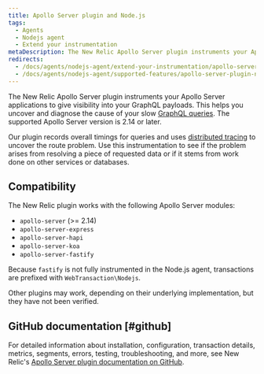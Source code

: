 ```yaml
---
title: Apollo Server plugin and Node.js
tags:
  - Agents
  - Nodejs agent
  - Extend your instrumentation
metaDescription: The New Relic Apollo Server plugin instruments your Apollo Server applications to give visibility into your GraphQL payloads.
redirects:
  - /docs/agents/nodejs-agent/extend-your-instrumentation/apollo-server-plugin-nodejs
  - /docs/agents/nodejs-agent/supported-features/apollo-server-plugin-nodejs
---
```


The New Relic Apollo Server plugin instruments your Apollo Server applications to give visibility into your GraphQL payloads. This helps you uncover and diagnose the cause of your slow [GraphQL queries](/docs/apis/nerdgraph/get-started/introduction-new-relic-nerdgraph). The supported Apollo Server version is 2.14 or later.

Our plugin records overall timings for queries and uses [distributed tracing](/docs/understand-dependencies/distributed-tracing/get-started/how-new-relic-distributed-tracing-works) to uncover the route problem. Use this instrumentation to see if the problem arises from resolving a piece of requested data or if it stems from work done on other services or databases.

## Compatibility

The New Relic plugin works with the following Apollo Server modules:

* `apollo-server` (>= 2.14)
* `apollo-server-express`
* `apollo-server-hapi`
* `apollo-server-koa`
* `apollo-server-fastify`

Because `fastify` is not fully instrumented in the Node.js agent, transactions are prefixed with `WebTransaction\Nodejs`.

Other plugins may work, depending on their underlying implementation, but they have not been verified.

## GitHub documentation [#github]

For detailed information about installation, configuration, transaction details, metrics, segments, errors, testing, troubleshooting, and more, see New Relic's [Apollo Server plugin documentation on GitHub](https://github.com/newrelic/newrelic-node-apollo-server-plugin/blob/main/README.md).
